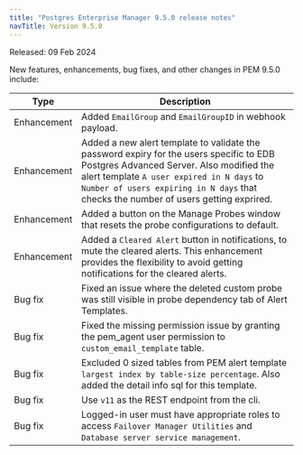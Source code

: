 ```yaml
---
title: "Postgres Enterprise Manager 9.5.0 release notes"
navTitle: Version 9.5.0
---
```


Released: 09 Feb 2024

New features, enhancements, bug fixes, and other changes in PEM 9.5.0 include:

| Type         | Description                                                                                                                                                                                                                                                              |
|--------------|--------------------------------------------------------------------------------------------------------------------------------------------------------------------------------------------------------------------------------------------------------------------------|
| Enhancement  | Added `EmailGroup` and `EmailGroupID` in webhook payload.                                                                                                                                                                                                                |
| Enhancement  | Added a new alert template to validate the password expiry for the users specific to EDB Postgres Advanced Server. Also modified the alert template `A user expired in N days` to `Number of users expiring in N days` that checks the number of users getting exprired. |
| Enhancement  | Added a button on the Manage Probes window that resets the probe configurations to default.                                                                                                                                                                              |
| Enhancement  | Added a `Cleared Alert` button in notifications, to mute the cleared alerts. This enhancement provides the flexibility to avoid getting notifications for the cleared alerts.                                                                                            |
| Bug&nbsp;fix | Fixed an issue where the deleted custom probe was still visible in probe dependency tab of Alert Templates.                                                                                                                                                              |
| Bug&nbsp;fix | Fixed the missing permission issue by granting the pem_agent user permission to `custom_email_template` table.                                                                                                                                                           |
| Bug&nbsp;fix | Excluded 0 sized tables from PEM alert template `largest index by table-size percentage`. Also added the detail info sql for this template.                                                                                                                              |
| Bug&nbsp;fix | Use `v11` as the REST endpoint from the cli.                                                                                                                                                                                                                             |
| Bug&nbsp;fix | Logged-in user must have appropriate roles to access `Failover Manager Utilities` and `Database server service management`.                                                                                                                                              |
